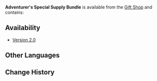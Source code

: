 {{Item Infobox
|id           = 115030
|image        = Item Adventurer's Special Supply Bundle.png
|type         = Bundles
|rarity       = 3
|description  = 
|source1      = [[Gift Shop]] for a limited time
}}
'''Adventurer's Special Supply Bundle''' is available from the [[Gift Shop]] and contains: {{Card|Hero's Wit|12}}{{Card|Mora|100,000}}

==Availability==
*[[Version 2.0]]

==Other Languages==
{{Other Languages
|en      = Adventurer's Special Supply Bundle
|zhs     = 冒险特供补给包
|zhs_rm  = Màoxiǎn Tègòng Bǔjǐ Bāo
|zhs_tl  = Adventure Special Supply Provisions Bundle
|zht     = 冒險限定補給包
|zht_rm  = Màoxiǎn Xiàndìng Bǔjǐ Bāo
|zht_tl   = Adventure Limited Provisions Bundle
|ja      = 冒険限定補給パック
|ja_rm   = Bouken Gentei Hokyuu Pakku
|ja_tl   = Adventure Limited Supply Pack
|ko      = 모험 특별 보급 패키지
|ko_rm   = 
|ko_tl   = 
|es      = Paquete especial de suministros del aventurero
|es_tl   = Special Adventurer's Supply Package
|fr      = Pack de ravitaillement spécial de l'aventurier
|fr_tl   = Adventurer's Special Supply Pack
|ru      = Специальный набор приключенца
|ru_tl   = 
|th      = แพ็กเกจพิเศษสำหรับการผจญภัย
|th_rm   = 
|th_tl   = 
|vi      = Túi Tiếp Tế Mạo Hiểm Đặc Biệt
|vi_tl   = 
|de      = Sonderhilfsgüterpaket
|de_tl   = Special Relief Aid Bundle
|id      = Adventurer's Special Supply Bundle
|pt      = Pacote de Suprimentos Especial do Aventureiro
|pt_tl   = 
}}

==Change History==
{{Change History|2.0}}